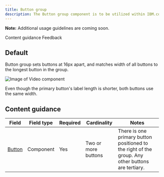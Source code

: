```yaml
---
title: Button group
description: The Button group component is to be utilized within IBM.com for grouping two or more Button components together and sets all buttons to the same width.
---
```



<ComponentDescription name="Button group" type="ui" />

<InlineNotification>

**Note:** Additional usage guidelines are coming soon.

</InlineNotification>

<AnchorLinks>

<AnchorLink>Content guidance</AnchorLink>
<AnchorLink>Feedback</AnchorLink>

</AnchorLinks>

<ResourceLinks name="Button group" type="ui" />

## Default

Button group sets buttons at 16px apart, and matches width of all buttons to the longest button in the group.

<Row>
<Column colMd={8} colLg={8}>

![Image of Video component](../../images/component/button-group/button-group.png)

<Caption>Even though the primary button's label length is shorter, both buttons use the same width.</Caption>
</Column>
</Row>

## Content guidance

| Field                                                                                                            | Field type | Required | Cardinality         | Notes                                                                                |
| ---------------------------------------------------------------------------------------------------------------- | ---------- | -------- | ------------------- | ------------------------------------------------------------------------------------ |
| <a href="https://www.carbondesignsystem.com/components/button/usage" target="_blank" rel="noreferrer">Button</a> | Component  | Yes      | Two or more buttons | There is one primary button positioned to the right of the group. Any other buttons are tertiary. |

<ComponentFooter name="Button group" type="ui" />
